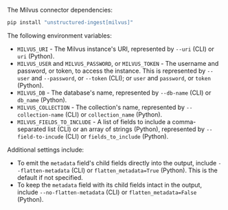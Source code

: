 The Milvus connector dependencies:

```bash CLI, Python
pip install "unstructured-ingest[milvus]"
```


<AdditionalIngestDependencies />

The following environment variables:

- `MILVUS_URI` - The Milvus instance's URI, represented by `--uri` (CLI) or `uri` (Python).
- `MILVUS_USER` and `MILVUS_PASSWORD`, or `MILVUS_TOKEN` - The username and password, or token, to access the instance. This is represented by `--user` and `--password`, or `--token` (CLI); or `user` and `password`, or `token` (Python).
- `MILVUS_DB` - The database's name, represented by `--db-name` (CLI) or `db_name` (Python).
- `MILVUS_COLLECTION` - The collection's name, represented by `--collection-name` (CLI) or `collection_name` (Python).
- `MILVUS_FIELDS_TO_INCLUDE` - A list of fields to include a comma-separated list (CLI) or an array of strings (Python), represented by `--field-to-incude` (CLI) or `fields_to_include` (Python).

Additional settings include:

- To emit the `metadata` field's child fields directly into the output, include `--flatten-metadata` (CLI) or `flatten_metadata=True` (Python). This is the default if not specified.
- To keep the `metadata` field with its child fields intact in the output, include `--no-flatten-metadata` (CLI) or `flatten_metadata=False` (Python).